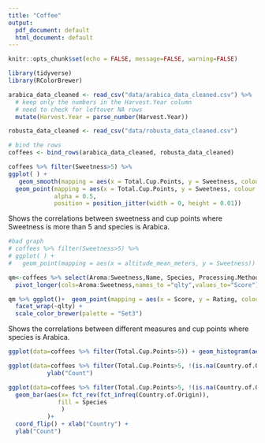 ```yaml
---
title: "Coffee"
output:
  pdf_document: default
  html_document: default
---
```


```r
knitr::opts_chunk$set(echo = FALSE, message=FALSE, warning=FALSE)
```


```r
library(tidyverse)
library(RColorBrewer)

arabica_data_cleaned <- read_csv("data/arabica_data_cleaned.csv") %>%
  # keep only the numbers in the Harvest.Year column
  # need to check for leftover NA rows
  mutate(Harvest.Year = parse_number(Harvest.Year))

robusta_data_cleaned <- read_csv("data/robusta_data_cleaned.csv")

# bind the rows
coffees <- bind_rows(arabica_data_cleaned, robusta_data_cleaned)
```

```r
coffees %>% filter(Sweetness>5) %>% 
ggplot( ) + 
   geom_smooth(mapping = aes(x = Total.Cup.Points, y = Sweetness, colour = Species),method="lm") +
  geom_point(mapping = aes(x = Total.Cup.Points, y = Sweetness, colour = Species), 
             alpha = 0.5, 
             position = position_jitter(width = 0, height = 0.01))
```

Shows the correlations between sweetness and cup points where Sweetness is more than 5 and species is Arabica. 

 ```r
 #bad graph
# coffees %>% filter(Sweetness>5) %>% 
# ggplot( ) + 
#   geom_point(mapping = aes(x = altitude_mean_meters, y = Sweetness))
 ```

```r
qm<-coffees %>% select(Aroma:Sweetness,Name, Species, Processing.Method,  Rating = Total.Cup.Points) %>% 
  pivot_longer(cols=Aroma:Sweetness,names_to ="qlty",values_to="Score") %>% filter(Score>0)

qm %>% ggplot()+  geom_point(mapping = aes(x = Score, y = Rating, colour = Species ), alpha = 0.5) +
  facet_wrap(~qlty) +
  scale_color_brewer(palette = "Set3")
```


Shows the correlations between different measures and cup points where species is Arabica. 

```r
ggplot(data=coffees %>% filter(Total.Cup.Points>5)) + geom_histogram(aes(x=Total.Cup.Points, fill = Species))

```

```r
ggplot(data=coffees %>% filter(Total.Cup.Points>5, !(is.na(Country.of.Origin)))) + geom_bar(aes(x= fct_rev(fct_infreq(Country.of.Origin ))))+coord_flip()+ xlab("Country") + 
           ylab("Count")

```


```r
ggplot(data=coffees %>% filter(Total.Cup.Points>5, !(is.na(Country.of.Origin)))) +
  geom_bar(aes(x= fct_rev(fct_infreq(Country.of.Origin)),
              fill = Species
               )
           )+
  coord_flip() + xlab("Country") + 
  ylab("Count")

```


